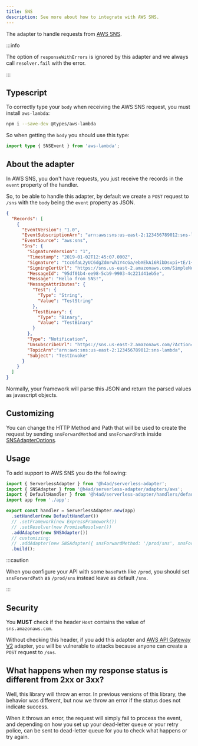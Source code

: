 ---
title: SNS
description: See more about how to integrate with AWS SNS.
---

The adapter to handle requests from [AWS SNS](https://docs.aws.amazon.com/lambda/latest/dg/with-sns.html).

:::info

The option of `responseWithErrors` is ignored by this adapter and we always call `resolver.fail` with the error.

:::

## Typescript

To correctly type your `body` when receiving the AWS SNS request, you must install `aws-lambda`:

```bash
npm i --save-dev @types/aws-lambda
```

So when getting the `body` you should use this type:

```ts title="sns.controller.ts"
import type { SNSEvent } from 'aws-lambda';
```

## About the adapter

In AWS SNS, you don't have requests, you just receive the records in the `event` property of the handler.

So, to be able to handle this adapter, by default we create a `POST` request to `/sns` with the `body` being the `event` property as JSON.

```json title="sns-event-example.json"
{
  "Records": [
    {
      "EventVersion": "1.0",
      "EventSubscriptionArn": "arn:aws:sns:us-east-2:123456789012:sns-lambda:21be56ed-a058-49f5-8c98-aedd2564c486",
      "EventSource": "aws:sns",
      "Sns": {
        "SignatureVersion": "1",
        "Timestamp": "2019-01-02T12:45:07.000Z",
        "Signature": "tcc6faL2yUC6dgZdmrwh1Y4cGa/ebXEkAi6RibDsvpi+tE/1+82j...65r==",
        "SigningCertUrl": "https://sns.us-east-2.amazonaws.com/SimpleNotificationService-ac565b8b1a6c5d002d285f9598aa1d9b.pem",
        "MessageId": "95df01b4-ee98-5cb9-9903-4c221d41eb5e",
        "Message": "Hello from SNS!",
        "MessageAttributes": {
          "Test": {
            "Type": "String",
            "Value": "TestString"
          },
          "TestBinary": {
            "Type": "Binary",
            "Value": "TestBinary"
          }
        },
        "Type": "Notification",
        "UnsubscribeUrl": "https://sns.us-east-2.amazonaws.com/?Action=Unsubscribe&amp;SubscriptionArn=arn:aws:sns:us-east-2:123456789012:test-lambda:21be56ed-a058-49f5-8c98-aedd2564c486",
        "TopicArn":"arn:aws:sns:us-east-2:123456789012:sns-lambda",
        "Subject": "TestInvoke"
      }
    }
  ]
}
```

Normally, your framework will parse this JSON and return the parsed values as javascript objects.

## Customizing

You can change the HTTP Method and Path that will be used to create the request by sending `snsForwardMethod` and `snsForwardPath` inside [SNSAdapterOptions](/docs/api/Adapters/AWS/SNSAdapter/SNSAdapterOptions).

## Usage

To add support to AWS SNS you do the following:

```ts title="index.ts"
import { ServerlessAdapter } from '@h4ad/serverless-adapter';
import { SNSAdapter } from '@h4ad/serverless-adapter/adapters/aws';
import { DefaultHandler } from '@h4ad/serverless-adapter/handlers/default';
import app from './app';

export const handler = ServerlessAdapter.new(app)
  .setHandler(new DefaultHandler())
  // .setFramework(new ExpressFramework())
  // .setResolver(new PromiseResolver())
  .addAdapter(new SNSAdapter())
  // customizing:
  // .addAdapter(new SNSAdapter({ snsForwardMethod: '/prod/sns', snsForwardPath: 'PUT' }))
  .build();
```

:::caution

When you configure your API with some `basePath` like `/prod`, you should set `snsForwardPath` as `/prod/sns` instead leave as default `/sns`.

:::

## Security

You **MUST** check if the header `Host` contains the value of `sns.amazonaws.com`.

Without checking this header, if you add this adapter and [AWS API Gateway V2](./api-gateway-v2) adapter, you will be vulnerable to attacks
because anyone can create a `POST` request to `/sns`.

## What happens when my response status is different from 2xx or 3xx?

Well, this library will throw an error.
In previous versions of this library, the behavior was different, but now we throw an error if the status does not indicate success.

When it throws an error, the request will simply fail to process the event, and depending on how you set up your dead-letter queue or your retry police,
can be sent to dead-letter queue for you to check what happens or try again.
